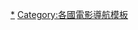 {{Navbox
| name = 台灣電影
| title = [[台灣電影]]
| state = {{{state|autocollapse}}}
| bodyclass = hlist
| image = [[File:Taiwan film clapperboard.svg|50px]] 

| group1 = 歷史
| list1 = 
* [[台灣電影史|電影史]]
* [[台灣新電影|新電影]]（1982年至1987年）

| group2 = [[:Category:台灣電影作品|作品]]
| list2 = {{Navbox subgroup
| group1 = 類型
| list1 = 
* [[臺語電影|臺語]]
** [[台語電影列表|列表]]
* [[軍教片|軍教]]
* [[健康寫實電影|健康寫實]]
* [[三廳電影|三廳]]
| group2 = [[台灣電影作品列表|列表]]
| list2 = 
* [[1970年代台灣電影作品列表|1970年代]]
** [[1970年台灣電影作品列表|1970年]]
** [[1971年台灣電影作品列表|1971年]]
** [[1972年台灣電影作品列表|1972年]]
** [[1973年台灣電影作品列表|1973年]]
** [[1974年台灣電影作品列表|1974年]]
** [[1975年台灣電影作品列表|1975年]]
** [[1976年台灣電影作品列表|1976年]]
** [[1977年台灣電影作品列表|1977年]]
** [[1978年台灣電影作品列表|1978年]]
** [[1979年台灣電影作品列表|1979年]]
* [[1980年代台灣電影作品列表|1980年代]]
** [[1980年台灣電影作品列表|1980年]]
** [[1981年台灣電影作品列表|1981年]]
** [[1982年台灣電影作品列表|1982年]]
** [[1993年台灣電影作品列表|1983年]]
** [[1984年台灣電影作品列表|1984年]]
** [[1985年台灣電影作品列表|1985年]]
** [[1986年台灣電影作品列表|1986年]]
** [[1987年台灣電影作品列表|1987年]]
** [[1988年台灣電影作品列表|1988年]]
** [[1989年台灣電影作品列表|1989年]]
* [[1990年代台灣電影作品列表|1990年代]]
** [[1990年台灣電影作品列表|1990年]]
** [[1991年台灣電影作品列表|1991年]]
** [[1992年台灣電影作品列表|1992年]]
** [[1993年台灣電影作品列表|1993年]]
** [[1994年台灣電影作品列表|1994年]]
** [[1995年台灣電影作品列表|1995年]]
** [[1996年台灣電影作品列表|1996年]]
** [[1997年台灣電影作品列表|1997年]]
** [[1998年台灣電影作品列表|1998年]]
** [[1999年台灣電影作品列表|1999年]]
* [[2000年代台灣電影作品列表|2000年代]]
** [[2000年台灣電影作品列表|2000年]]
** [[2001年台灣電影作品列表|2001年]]
** [[2002年台灣電影作品列表|2002年]]
** [[2003年台灣電影作品列表|2003年]]
** [[2004年台灣電影作品列表|2004年]]
** [[2005年台灣電影作品列表|2005年]]
** [[2006年台灣電影作品列表|2006年]]
** [[2007年台灣電影作品列表|2007年]]
** [[2008年台灣電影作品列表|2008年]]
** [[2009年台灣電影作品列表|2009年]]
* [[2010年代台灣電影作品列表|2010年代]]
** [[2010年台灣電影作品列表|2010年]]
** [[2011年台灣電影作品列表|2011年]]
** [[2012年台灣電影作品列表|2012年]]
** [[2013年台灣電影作品列表|2013年]]
** [[2014年台灣電影作品列表|2014年]]
** [[2015年台灣電影作品列表|2015年]]
** [[2016年台灣電影作品列表|2016年]]
** [[2017年台灣電影作品列表|2017年]]
** [[2018年台灣電影作品列表|2018年]]
** [[2019年台灣電影作品列表|2019年]]
* [[2020年代台灣電影作品列表|2020年代]]
** [[2020年台灣電影作品列表|2020年]]
** [[2021年台灣電影作品列表|2021年]]
** [[2022年台灣電影作品列表|2022年]]

}}

| group3 = [[:Category:台灣電影票房|票房]]
| list3 = 
* 最高電影票房收入列表
** [[台灣最高電影票房收入列表|台灣]]
** [[台北最高電影票房收入列表|台北]]
* [[台灣電影票房透明化|票房透明化]]

{{Navbox subgroup
|group1 = 週冠軍列表
|list1 = {{Navbox subgroup
|group1 = 台灣
|list1 = 
* [[2006年台灣週末電影票房冠軍列表|2006年]]
* [[2007年台灣週末電影票房冠軍列表|2007年]]
* [[2008年台灣週末電影票房冠軍列表|2008年]]
* [[2009年台灣週末電影票房冠軍列表|2009年]]
* [[2010年台灣週末電影票房冠軍列表|2010年]]
* [[2011年台灣週末電影票房冠軍列表|2011年]]
* [[2012年台灣週末電影票房冠軍列表|2012年]]
* [[2013年台灣週末電影票房冠軍列表|2013年]]
* [[2014年台灣週末電影票房冠軍列表|2014年]]
* [[2015年台灣週末電影票房冠軍列表|2015年]]
* [[2016年台灣週末電影票房冠軍列表|2016年]]

|group2 = 台北
|list2 = 
* [[2001年台北週末電影票房冠軍列表|2001年]]
* [[2002年台北週末電影票房冠軍列表|2002年]]
* [[2003年台北週末電影票房冠軍列表|2003年]]
* [[2004年台北週末電影票房冠軍列表|2004年]]
* [[2005年台北週末電影票房冠軍列表|2005年]]
* [[2006年台北週末電影票房冠軍列表|2006年]]
* [[2007年台北週末電影票房冠軍列表|2007年]]
* [[2008年台北週末電影票房冠軍列表|2008年]]
* [[2009年台北週末電影票房冠軍列表|2009年]]
* [[2010年台北週末電影票房冠軍列表|2010年]]
* [[2011年台北週末電影票房冠軍列表|2011年]]
* [[2012年台北週末電影票房冠軍列表|2012年]]
* [[2013年台北週末電影票房冠軍列表|2013年]]
* [[2014年台北週末電影票房冠軍列表|2014年]]
* [[2015年台北週末電影票房冠軍列表|2015年]]
* [[2016年台北週末電影票房冠軍列表|2016年]]
* [[2017年台北週末電影票房冠軍列表|2017年]]
* [[2018年台北週末電影票房冠軍列表|2018年]]
* [[2019年台北週末電影票房冠軍列表|2019年]]
* [[2020年台北週末電影票房冠軍列表|2020年]]
* [[2021年台北週末電影票房冠軍列表|2021年]]
* [[2022年台北週末電影票房冠軍列表|2022年]]

}}
}}

| group4 = [[:Category:臺灣電影組織|組織]]
| list4 = 
* [[中華民國電影事業發展基金會|電影事業發展基金會]]
* [[國家電影及視聽文化中心]]
* [[文化部影視及流行音樂產業局|影視及流行音樂產業局]]

| group5 = [[:Category:台灣電影獎項|獎項]]
| list5 = 
* [[金馬獎]]
* [[臺北電影獎]]
* [[南方獎]]
* [[金穗獎]]
* [[學生影像新星獎]]
* [[楊士琪紀念獎]]

| group6 = 其他
| list6 = 
* [[:Category:臺灣影展|影展]]
* [[台灣電影院列表|電影院列表]]
* [[臺灣電影提名奧斯卡最佳國際影片獎競賽列表|提名奧斯卡最佳國際影片獎競賽列表]]

}}<noinclude>
{{collapsible option}}
[[Category:臺灣電影模板|*]]
[[Category:各國電影導航模板]]
</noinclude>